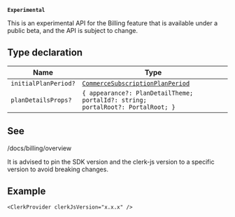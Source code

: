 **`Experimental`**

This is an experimental API for the Billing feature that is available under a public beta, and the API is subject to change.

## Type declaration

| Name                 | Type                                                                                         |
| -------------------- | -------------------------------------------------------------------------------------------- |
| `initialPlanPeriod?` | [`CommerceSubscriptionPlanPeriod`](../types/commerce-subscription-plan-period.mdx)           |
| `planDetailsProps?`  | <code>\{ appearance?: PlanDetailTheme; portalId?: string; portalRoot?: PortalRoot; \}</code> |

## See

/docs/billing/overview

It is advised to pin the SDK version and the clerk-js version to a specific version to avoid breaking changes.

## Example

```tsx
<ClerkProvider clerkJsVersion="x.x.x" />
```
